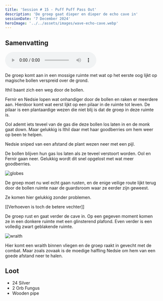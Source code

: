 ```yaml
---
title: 'Session # 15 - Puff Puff Pass Out'
description: 'De groep gaat dieper en dieper de echo cave in'
sessionDate: '7 December 2024'
heroImage: '../../assets/images/wave-echo-cave.webp'
---
```



## Samenvatting

<audio controls>
  <source src={audio} type="audio/mpeg" />
  Your browser does not support the audio element.
</audio>

De groep komt aan in een mossige ruimte met wat op het eerste oog lijkt op magische bollen verspreid over de grond.

Ithil baant zich een weg door de bollen.

Fernir en Nedsie lopen wat onhandiger door de bollen en raken er meerdere aan. Hierdoor komt
wat eerst lijkt op een pilaar in de ruimte tot leven. De pilaar is een plantaardige wezen die
niet blij is dat de groep in deze ruimte is.

Ool ademt iets teveel van de gas die deze bollen los laten in en de monk gaat down. Maar gelukkig is Ithil daar met haar goodberries om hem weer op been te helpen.

Nedsie sniped van een afstand de plant wezen neer met een pijl.

De bollen blijven hun gas los laten als ze teveel verstoort worden. Ool en Fernir gaan neer. Gelukkig wordt dit snel opgelost met wat meer goodberries.

<Image src={globes} alt="globes" />

De groep moet nu wel echt gaan rusten, en de enige veilige route lijkt terug door de bollen ruimte naar de guardsroom waar ze eerder zijn geweest.

Ze komen hier gelukkig zonder problemen.

[[Verhoeven is toch de betere vechter]]

De groep rust en gaat verder de cave in. Op een gegeven moment komen ze in een donkere ruimte met een glinsterend plafond. Even verder is een volledig zwart geblakende ruimte.

<Image src={wraith} alt="wraith" />

Hier komt een wraith binnen vliegen en de groep raakt in gevecht met de combat. Maar zoals zovaak is de moedige halfling Nedsie om hem van een goede afstand neer te halen.

## Loot

- 24 Silver
- 2 Orb Fungus
- Wooden pipe
